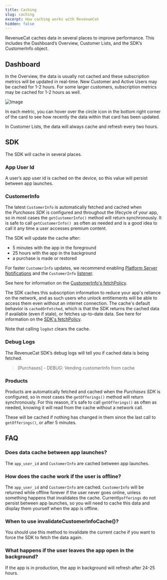 ```yaml
---
title: Caching
slug: caching
excerpt: How caching works with RevenueCat
hidden: false
---
```

RevenueCat caches data in several places to improve performance. This includes the Dashboard’s Overview, Customer Lists, and the SDK’s CustomerInfo object.

## Dashboard

In the Overview, the data is usually not cached and these subscription metrics will be updated in real-time. New Customer and Active Users may be cached for 1-2 hours. For some larger customers, subscription metrics may be cached for 1-2 hours as well.

![Image](https://files.readme.io/94582cb-small-Untitled.png)

In each metric, you can hover over the circle icon in the bottom right corner of the card to see how recently the data within that card has been updated.

In Customer Lists, the data will always cache and refresh every two hours.

## SDK

The SDK will cache in several places.  

### App User Id

A user’s app user id is cached on the device, so this value will persist between app launches.

### CustomerInfo

The latest `CustomerInfo` is automatically fetched and cached when the _Purchases SDK_ is configured and throughout the lifecycle of your app, so in most cases the `getCustomerInfo()` method will return synchronously. It is safe to call `getCustomerInfo()`  as often as needed and is a good idea to call it any time a user accesses premium content.

The SDK will update the cache after:
- 5 minutes with the app in the foreground
- 25 hours with the app in the background
- a purchase is made or restored

For faster `CustomerInfo` updates, we recommend enabling [Platform Server Notifications](/docs/platform-resources/server-notifications) and the `CustomerInfo` [listener](/docs/getting-started/configuring-sdk#advanced-configuration). 

See here for information on the [CustomerInfo's fetchPolicy](https://revenuecat.github.io/purchases-ios-docs/4.31.5/documentation/revenuecat/purchases/customerinfo(fetchpolicy:)/).

The SDK caches this subscription information to reduce your app's reliance on the network, and as such users who unlock entitlements will be able to access them even without an internet connection.  The cache's default behavior is `cachedOrFetched`, which is that the SDK returns the cached data if available (even if stale), or fetches up-to-date data. See here for information on the [SDK's fetchPolicy](https://revenuecat.github.io/purchases-ios-docs/4.19.0/documentation/revenuecat/cachefetchpolicy/).

Note that calling `logOut` clears the cache.

### Debug Logs

The RevenueCat SDK’s debug logs will tell you if cached data is being fetched.

> [Purchases] - DEBUG: Vending customerInfo from cache

### Products

Products are automatically fetched and cached when the _Purchases SDK_ is configured, so in most cases the `getOfferings()` method will return synchronously. For this reason, it's safe to call `getOfferings()` as often as needed, knowing it will read from the cache without a network call.

These will be cached if nothing has changed in them since the last call to `getOfferings()`, or after 5 minutes. 

## FAQ

### Does data cache between app launches?

The `app_user_id` and `CustomerInfo` are cached between app launches. 

### How does the cache work if the user is offline?

The `app_user_id` and `CustomerInfo` are cached. `CustomerInfo` will be returned while offline forever if the user never goes online, unless something happens that invalidates the cache. Currently`offerings` do not persist between app launches, so you will need to cache this data and display them yourself when the app is offline. 

### When to use invalidateCustomerInfoCache()?

You should use this method to invalidate the current cache if you want to force the SDK to fetch the data again.

### What happens if the user leaves the app open in the background?

If the app is in production, the app in background will refresh after 24-25 hours.